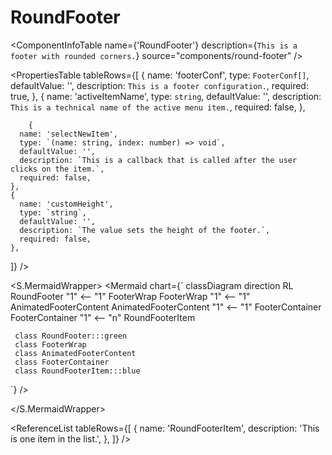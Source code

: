 

<Meta title="ApplicationModel/Components/RoundFooter/docs" />

# RoundFooter

<ComponentInfoTable
  name={'RoundFooter'}
  description={`This is a footer with rounded corners.`}
  source="components/round-footer"
/>

<PropertiesTable
  tableRows={[
    {
      name: 'footerConf',
      type: `FooterConf[]`,
      defaultValue: '',
      description: `This is a footer configuration.`,
      required: true,
    },
    {
      name: 'activeItemName',
      type: `string`,
      defaultValue: '',
      description: `This is a technical name of the active menu item.`,
      required: false,
    },

        {
      name: 'selectNewItem',
      type: `(name: string, index: number) => void`,
      defaultValue: '',
      description: `This is a callback that is called after the user clicks on the item.`,
      required: false,
    },
    {
      name: 'customHeight',
      type: `string`,
      defaultValue: '',
      description: `The value sets the height of the footer.`,
      required: false,
    },

]}
/>

<S.MermaidWrapper>
<Mermaid
  chart={`
     classDiagram
     direction RL
     RoundFooter "1" <-- "1" FooterWrap
     FooterWrap "1" <-- "1" AnimatedFooterContent
     AnimatedFooterContent "1" <-- "1" FooterContainer
     FooterContainer "1" <-- "n" RoundFooterItem

     class RoundFooter:::green
     class FooterWrap
     class AnimatedFooterContent
     class FooterContainer
     class RoundFooterItem:::blue

`}
/>

</S.MermaidWrapper>

<ReferenceList
  tableRows={[
    {
      name: 'RoundFooterItem',
      description: 'This is one item in the list.',
    },
  ]}
/>
